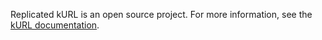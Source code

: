 Replicated kURL is an open source project. For more information, see the [kURL documentation](https://kurl.sh/docs/introduction/).